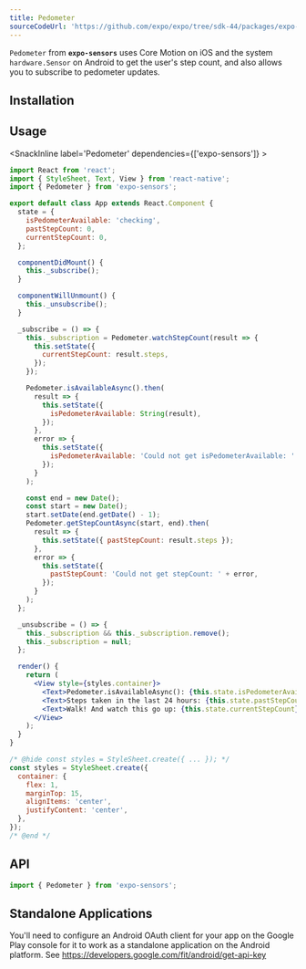 ```yaml
---
title: Pedometer
sourceCodeUrl: 'https://github.com/expo/expo/tree/sdk-44/packages/expo-sensors'
---
```



`Pedometer` from **`expo-sensors`** uses Core Motion on iOS and the system `hardware.Sensor` on Android to get the user's step count, and also allows you to subscribe to pedometer updates.

<PlatformsSection android emulator ios simulator />

## Installation

<InstallSection packageName="expo-sensors" />

## Usage

<SnackInline label='Pedometer' dependencies={['expo-sensors']} >

```jsx
import React from 'react';
import { StyleSheet, Text, View } from 'react-native';
import { Pedometer } from 'expo-sensors';

export default class App extends React.Component {
  state = {
    isPedometerAvailable: 'checking',
    pastStepCount: 0,
    currentStepCount: 0,
  };

  componentDidMount() {
    this._subscribe();
  }

  componentWillUnmount() {
    this._unsubscribe();
  }

  _subscribe = () => {
    this._subscription = Pedometer.watchStepCount(result => {
      this.setState({
        currentStepCount: result.steps,
      });
    });

    Pedometer.isAvailableAsync().then(
      result => {
        this.setState({
          isPedometerAvailable: String(result),
        });
      },
      error => {
        this.setState({
          isPedometerAvailable: 'Could not get isPedometerAvailable: ' + error,
        });
      }
    );

    const end = new Date();
    const start = new Date();
    start.setDate(end.getDate() - 1);
    Pedometer.getStepCountAsync(start, end).then(
      result => {
        this.setState({ pastStepCount: result.steps });
      },
      error => {
        this.setState({
          pastStepCount: 'Could not get stepCount: ' + error,
        });
      }
    );
  };

  _unsubscribe = () => {
    this._subscription && this._subscription.remove();
    this._subscription = null;
  };

  render() {
    return (
      <View style={styles.container}>
        <Text>Pedometer.isAvailableAsync(): {this.state.isPedometerAvailable}</Text>
        <Text>Steps taken in the last 24 hours: {this.state.pastStepCount}</Text>
        <Text>Walk! And watch this go up: {this.state.currentStepCount}</Text>
      </View>
    );
  }
}

/* @hide const styles = StyleSheet.create({ ... }); */
const styles = StyleSheet.create({
  container: {
    flex: 1,
    marginTop: 15,
    alignItems: 'center',
    justifyContent: 'center',
  },
});
/* @end */
```

</SnackInline>

## API

```js
import { Pedometer } from 'expo-sensors';
```

<APISection packageName="expo-pedometer" apiName="Pedometer" />

## Standalone Applications

You'll need to configure an Android OAuth client for your app on the Google Play console for it to work as a standalone application on the Android platform. See https://developers.google.com/fit/android/get-api-key
